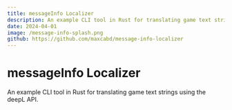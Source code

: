 ```yaml
---
title: messageInfo Localizer
description: An example CLI tool in Rust for translating game text strings using the deepL API
date: 2024-04-01
image: /message-info-splash.png
github: https://github.com/maxcabd/message-info-localizer
---
```


# messageInfo Localizer

An example CLI tool in Rust for translating game text strings using the deepL API.
